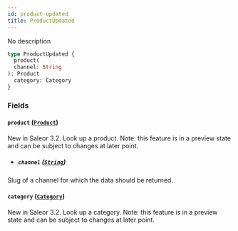 ```yaml
---
id: product-updated
title: ProductUpdated
---
```



No description

```graphql
type ProductUpdated {
  product(
  channel: String
): Product
  category: Category
}
```


### Fields

#### `product` ([`Product`](../../../developer/api-reference/objects/product))

New in Saleor 3.2. Look up a product. Note: this feature is in a preview state and can be subject to changes at later point.
- ##### `channel` ([`String`](../../../developer/api-reference/scalars/string))

Slug of a channel for which the data should be returned.


#### `category` ([`Category`](../../../developer/api-reference/objects/category))

New in Saleor 3.2. Look up a category. Note: this feature is in a preview state and can be subject to changes at later point.




